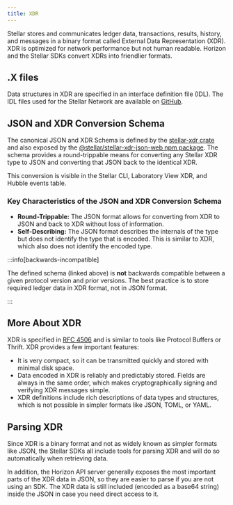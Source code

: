 ```yaml
---
title: XDR
---
```


Stellar stores and communicates ledger data, transactions, results, history, and messages in a binary format called External Data Representation (XDR). XDR is optimized for network performance but not human readable. Horizon and the Stellar SDKs convert XDRs into friendlier formats.

## .X files

Data structures in XDR are specified in an interface definition file (IDL). The IDL files used for the Stellar Network are available on [GitHub](https://github.com/stellar/stellar-xdr).

## JSON and XDR Conversion Schema

The canonical JSON and XDR Schema is defined by the [stellar-xdr crate](https://docs.rs/stellar-xdr) and also exposed by the [@stellar/stellar-xdr-json-web npm package](https://www.npmjs.com/package/@stellar/stellar-xdr-json-web). The schema provides a round-trippable means for converting any Stellar XDR type to JSON and converting that JSON back to the identical XDR.

This conversion is visible in the Stellar CLI, Laboratory View XDR, and Hubble events table.

### Key Characteristics of the JSON and XDR Conversion Schema

- **Round-Trippable:** The JSON format allows for converting from XDR to JSON and back to XDR without loss of information.
- **Self-Describing:** The JSON format describes the internals of the type but does not identify the type that is encoded. This is similar to XDR, which also does not identify the encoded type.

:::info[backwards-incompatible]

The defined schema (linked above) is **not** backwards compatible between a given protocol version and prior versions. The best practice is to store required ledger data in XDR format, not in JSON format.

:::

## More About XDR

XDR is specified in [RFC 4506](http://tools.ietf.org/html/rfc4506.html) and is similar to tools like Protocol Buffers or Thrift. XDR provides a few important features:

- It is very compact, so it can be transmitted quickly and stored with minimal disk space.
- Data encoded in XDR is reliably and predictably stored. Fields are always in the same order, which makes cryptographically signing and verifying XDR messages simple.
- XDR definitions include rich descriptions of data types and structures, which is not possible in simpler formats like JSON, TOML, or YAML.

## Parsing XDR

Since XDR is a binary format and not as widely known as simpler formats like JSON, the Stellar SDKs all include tools for parsing XDR and will do so automatically when retrieving data.

In addition, the Horizon API server generally exposes the most important parts of the XDR data in JSON, so they are easier to parse if you are not using an SDK. The XDR data is still included (encoded as a base64 string) inside the JSON in case you need direct access to it.
